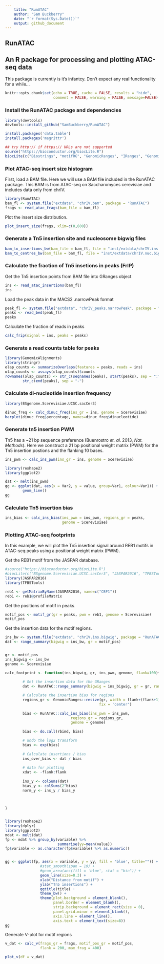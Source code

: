 ```yaml
---
    title: "RunATAC"
    author: "Sam Buckberry"
    date: "`r format(Sys.Date())`"
    output: github_document
---
```


RunATAC
---
## An R package for processing and plotting ATAC-seq data

This package is currently is it's infantcy. Don't expect any real functionality for a while...

```r
knitr::opts_chunk$set(echo = TRUE, cache = FALSE, results = "hide",
                      comment = FALSE, warning = FALSE, message=FALSE)
```

### Install the RunATAC package and dependencies
```r
library(devtools)
devtools::install_github("SamBuckberry/RunATAC")

install.packages('data.table')
install.packages('magrittr')

## try http:// if https:// URLs are not supported
source("https://bioconductor.org/biocLite.R")
biocLite(c("Biostrings", "motifRG", "GenomicRanges", "IRanges", "GenomicAlignments", "rtracklayer", "Rsamtools"))
```

### Plot ATAC-seq insert size histogram

First, load a BAM file. Here we will use a BAM file included in the RunATAC package. This BAM is from ATAC-seq on Saccharomyces cerevisiae and includes data only from chrIV. 
```r
library(RunATAC)
bam_fl <- system.file("extdata", "chrIV.bam", package = "RunATAC")
frags <- read_atac_frags(bam_file = bam_fl)
```

Plot the insert size distribution. 
```r
plot_insert_size(frags, xlim=c(0,600))
```

### Generate a Tn5 insertion site and nucleosome bigwig files
```r
bam_to_insertions_bw(bam_file = bam_fl, file = "inst/extdata/chrIV.ins.bigwig")
bam_to_centres_bw(bam_file = bam_fl, file = "inst/extdata/chrIV.nuc.bigwig")
```


### Calculate the fraction of Tn5 insetions in peaks (FrIP)

Get the Tn5 insertion points from BAM file into GRanges object
```r
ins <- read_atac_insertions(bam_fl)
ins
```

Load the peak data in the MACS2 .narrowPeak format
```r
peak_fl <- system.file("extdata", "chrIV_peaks.narrowPeak", package = "RunATAC")
peaks <- read_bed(peak_fl)
peaks
```

Calculate the fraction of reads in peaks
```r
calc_frip(signal = ins, peaks = peaks)
```

### Generate a read counts table for peaks
```r
library(GenomicAlignments)
library(stringr)
olap_counts <- summarizeOverlaps(features = peaks, reads = ins)
olap_counts <- assays(olap_counts)$counts
rownames(olap_counts) <- str_c(seqnames(peaks), start(peaks), sep = ":") %>% 
        str_c(end(peaks), sep = "-")

```

### Calculate di-nucleotide insertion frequency
```r

library(BSgenome.Scerevisiae.UCSC.sacCer3)

dinuc_freq <- calc_dinuc_freq(ins_gr = ins, genome = Scerevisiae)
barplot(dinuc_freq$percentage, names=dinuc_freq$dinucleotide)
```

### Generate tn5 insertion PWM
Tn5 has a ~21 bp sequence preference (Buenrostro *et. al.* 2013, *Nat. Methods*). Here we construct a 21 bp positional weight matrix (PWM) for the Tn5 insertion postions and the flanking 10 bases.   
```r

ins_pwm <- calc_ins_pwm(ins_gr = ins, genome = Scerevisiae)
```


```r
library(reshape2)
library(ggplot2)

dat <- melt(ins_pwm)
gg <- ggplot(dat, aes(x = Var2, y = value, group=Var1, colour=Var1)) +
        geom_line()
gg

```


### Calculate Tn5 insertion bias
```r
ins_bias <- calc_ins_bias(ins_pwm = ins_pwm, regions_gr = peaks,
                          genome = Scerevisiae)
```


### Plotting ATAC-seq footprints

In this example, we will plot the Tn5 insertion signal around REB1 motifs in ATAC-seq peaks using a positional weight matrix (PWM).

Get the REB1 motif from the JASPAR database.
```r
#source("https://bioconductor.org/biocLite.R")
#biocLite(c("BSgenome.Scerevisiae.UCSC.sacCer3", "JASPAR2016", "TFBSTools"))
library(JASPAR2016)
library(TFBSTools)

reb1 <- getMatrixByName(JASPAR2016, name=c("CBF1"))
reb1 <- reb1@profileMatrix
```

Get the positions of motif in peaks.
```r
motif_pos <- motif_gr(gr = peaks, pwm = reb1, genome = Scerevisiae)
motif_pos
```

Get the insertion data for the motif regions.
```r
ins_bw <- system.file("extdata", "chrIV.ins.bigwig", package = "RunATAC")
dat <- range_summary(bigwig = ins_bw, gr = motif_pos)


gr <- motif_pos
ins_bigwig <- ins_bw
genome <- Scerevisiae

calc_footprint <- function(ins_bigwig, gr, ins_pwm, genome, flank=100){
        
        # Get the insertion data for the GRanges
        dat <- RunATAC::range_summary(bigwig = ins_bigwig, gr = gr, range = flank)

        # Calculate the insertion bias for regions
        regions_gr <- GenomicRanges::resize(gr, width = flank+(flank+1), 
                                           fix = 'center')
        
        bias <- RunATAC::calc_ins_bias(ins_pwm = ins_pwm,
                              regions_gr = regions_gr,
                              genome = genome)        
        
        bias <- do.call(rbind, bias)

        # undo the log2 transform
        bias <- exp(bias)
        
        # Calculate insertions / bias
        ins_over_bias <- dat / bias        
 
        # data for plotting
        xdat <- -flank:flank
         
        ins_y <- colSums(dat)
        bias_y <- colSums(2^bias)
        norm_y <- ins_y / bias_y

       
        
}


library(reshape2)
library(dplyr)
library(ggplot2)
mdat <- melt(dat)
fp <- mdat %>% group_by(variable) %>%
                        summarise(yy=mean(value))
fp$variable <- as.character(fp$variable) %>% as.numeric()


gg <- ggplot(fp, aes(x = variable, y = yy, fill = 'blue', title="")) +
                #stat_smooth(span = 10) +
                #geom_area(aes(fill = 'blue', stat = "bin")) +
                geom_line(size=0.3) +
                xlab("Distance from motif") +
                ylab("Tn5 insertions") +
                ggtitle(title) +
                theme_bw() +
                theme(plot.background = element_blank(),
                      panel.border = element_blank(),
                      strip.background = element_rect(size = 0),
                      panel.grid.minor = element_blank(),
                      axis.line = element_line(),
                      axis.text = element_text(size=8))
gg
```

Generate V-plot for motif regions
```r
v_dat <- calc_v(frags_gr = frags, motif_pos_gr = motif_pos,
                flank = 200, max_frag = 400)

plot_v(df = v_dat)
```

